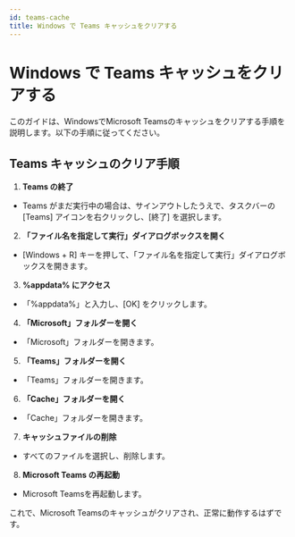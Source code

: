 ```yaml
---
id: teams-cache
title: Windows で Teams キャッシュをクリアする
---
```


# Windows で Teams キャッシュをクリアする

このガイドは、WindowsでMicrosoft Teamsのキャッシュをクリアする手順を説明します。以下の手順に従ってください。

## Teams キャッシュのクリア手順

1. **Teams の終了**
- Teams がまだ実行中の場合は、サインアウトしたうえで、タスクバーの [Teams] アイコンを右クリックし、[終了] を選択します。

2. **「ファイル名を指定して実行」ダイアログボックスを開く**
- [Windows + R] キーを押して、「ファイル名を指定して実行」ダイアログボックスを開きます。

3. **%appdata% にアクセス**
- 「%appdata%」と入力し、[OK] をクリックします。

4. **「Microsoft」フォルダーを開く**
- 「Microsoft」フォルダーを開きます。

5. **「Teams」フォルダーを開く**
- 「Teams」フォルダーを開きます。

6. **「Cache」フォルダーを開く**
- 「Cache」フォルダーを開きます。

7. **キャッシュファイルの削除**
- すべてのファイルを選択し、削除します。

8. **Microsoft Teams の再起動**
- Microsoft Teamsを再起動します。

これで、Microsoft Teamsのキャッシュがクリアされ、正常に動作するはずです。
